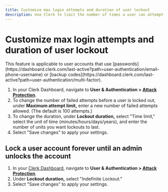 ```yaml
---
title: Customize max login attempts and duration of user lockout
description: Use Clerk to limit the number of times a user can attempt to log in before they are locked out of their account and customize how long such lockouts last.
---
```


# Customize max login attempts and duration of user lockout

<Callout type="info">
This feature is applicable to user accounts that use [passwords](https://dashboard.clerk.com/last-active?path=user-authentication/email-phone-username) or [backup codes](https://dashboard.clerk.com/last-active?path=user-authentication/multi-factor).
</Callout>

1. In your Clerk Dashboard, navigate to **User & Authentication > [Attack Protection](https://dashboard.clerk.com/last-active?path=user-authentication/attack-protection)**.
2. To change the number of failed attempts before a user is locked out, under **Maximum attempt limit,** enter a new number of failed attempts allowed. (The default is 100 attempts.)
3. To change the duration, under **Lockout duration,** select "Time limit," select the unit of time (minutes/hours/days/years), and enter the number of units you want lockouts to last.
4. Select "Save changes" to apply your settings.

<Images
width={1512}
height={914}
src="/docs/images/security/userlock_custom-attempts-and-duration.png"
alt=" "
/>

## Lock a user account forever until an admin unlocks the account

1. In your [Clerk Dashboard](https://dashboard.clerk.com/), navigate to **User & Authentication > [Attack Protection](https://dashboard.clerk.com/last-active?path=user-authentication/attack-protection)**.
2. Under **Lockout duration,** select "Indefinite Lockout."
3. Select "Save changes" to apply your settings.

<Images
width={1512}
height={914}
src="/docs/images/security/userlock_indefinite.png"
alt=" "
/>